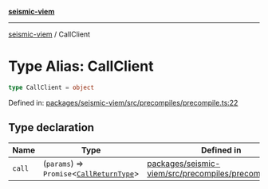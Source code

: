 [**seismic-viem**](/seismic-viem/README.mdx)

---

[seismic-viem](/seismic-viem/globals.mdx) / CallClient

# Type Alias: CallClient

```ts
type CallClient = object
```

Defined in: [packages/seismic-viem/src/precompiles/precompile.ts:22](https://github.com/SeismicSystems/seismic-client/blob/9fcfa5c0984a89e84539dc512bd70bb63c77e3ef/packages/seismic-viem/src/precompiles/precompile.ts#L22)

## Type declaration

| Name                     | Type                                                                        | Defined in                                                                                                                                                                                                       |
| ------------------------ | --------------------------------------------------------------------------- | ---------------------------------------------------------------------------------------------------------------------------------------------------------------------------------------------------------------- |
| <a id="call"></a> `call` | (`params`) => `Promise`\<[`CallReturnType`](https://github.com/wevm/viem)\> | [packages/seismic-viem/src/precompiles/precompile.ts:23](https://github.com/SeismicSystems/seismic-client/blob/9fcfa5c0984a89e84539dc512bd70bb63c77e3ef/packages/seismic-viem/src/precompiles/precompile.ts#L23) |
